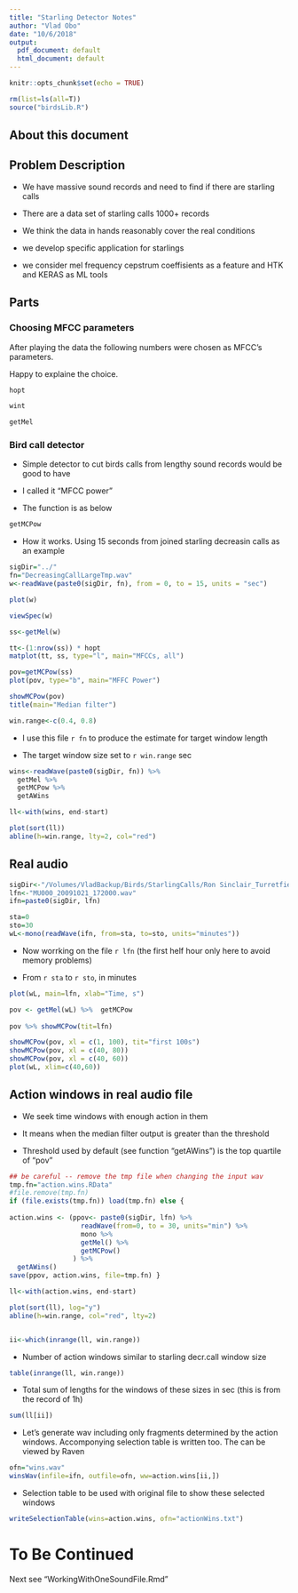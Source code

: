 ```yaml
---
title: "Starling Detector Notes"
author: "Vlad Obo"
date: "10/6/2018"
output:
  pdf_document: default
  html_document: default
---
```


```r
knitr::opts_chunk$set(echo = TRUE)
```


```r
rm(list=ls(all=T))
source("birdsLib.R")

```

## About this document

## Problem Description

* We have massive sound records  and need to find if there are starling calls

* There are a data set of starling calls 1000+ records

* We think the data in hands reasonably cover the real conditions

* we develop specific application for starlings

* we consider mel frequency cepstrum coeffisients as a feature and HTK and KERAS as ML tools


## Parts

### Choosing MFCC parameters

After playing the data the following numbers were chosen as MFCC's parameters. 

Happy to explaine the choice.

```r
hopt

wint 

getMel
```



### Bird call detector

* Simple detector to cut birds calls from lengthy sound records would be good to have

* I called it "MFCC power"

* The function is as below

```r
getMCPow
```

* How it works. Using 15 seconds from joined starling decreasin calls as an example

```r
sigDir="../"
fn="DecreasingCallLargeTmp.wav"
w<-readWave(paste0(sigDir, fn), from = 0, to = 15, units = "sec")

plot(w)

viewSpec(w)

```

```r
ss<-getMel(w)

tt<-(1:nrow(ss)) * hopt
matplot(tt, ss, type="l", main="MFCCs, all")
```



```r
pov=getMCPow(ss)
plot(pov, type="b", main="MFFC Power")

showMCPow(pov)
title(main="Median filter")
```


```r
win.range<-c(0.4, 0.8)
```


* I use this file `r fn` to produce the estimate for target window length

* The target window size set to  `r win.range` sec

```r
wins<-readWave(paste0(sigDir, fn)) %>%
  getMel %>%
  getMCPow %>%
  getAWins

ll<-with(wins, end-start)

plot(sort(ll))
abline(h=win.range, lty=2, col="red")


```




## Real audio


```r
sigDir<-"/Volumes/VladBackup/Birds/StarlingCalls/Ron Sinclair_Turretfield_2009/"
lfn<-"MU000_20091021_172000.wav"
ifn=paste0(sigDir, lfn)

sta=0
sto=30
wL<-mono(readWave(ifn, from=sta, to=sto, units="minutes"))

```

* Now worrking on the file  `r lfn` (the first helf hour only here to avoid memory problems)

* From `r sta` to `r sto`, in minutes

```r
plot(wL, main=lfn, xlab="Time, s")

pov <- getMel(wL) %>%  getMCPow 
  
pov %>% showMCPow(tit=lfn)

showMCPow(pov, xl = c(1, 100), tit="first 100s")
showMCPow(pov, xl = c(40, 80))
showMCPow(pov, xl = c(40, 60))
plot(wL, xlim=c(40,60))
```

## Action windows in real audio file

* We seek time windows with enough action in them

* It means when the median filter output is greater than the threshold

* Threshold used by default (see function "getAWins") is the top quartile of "pov"

```r
## be careful -- remove the tmp file when changing the input wav
tmp.fn="action.wins.RData"
#file.remove(tmp.fn)
if (file.exists(tmp.fn)) load(tmp.fn) else {
  
action.wins <- (ppov<- paste0(sigDir, lfn) %>%
                  readWave(from=0, to = 30, units="min") %>%
                  mono %>%
                  getMel() %>%
                  getMCPow()
                ) %>%
  getAWins()
save(ppov, action.wins, file=tmp.fn) } 

ll<-with(action.wins, end-start)

plot(sort(ll), log="y")
abline(h=win.range, col="red", lty=2)


ii<-which(inrange(ll, win.range))
```


* Number of action windows similar to starling decr.call window size
```r
table(inrange(ll, win.range))
```


* Total sum of lengths for the windows of these sizes in sec (this is from the record of 1h)

```r
sum(ll[ii])
```

* Let's generate wav including only fragments determined by the action windows. Accomponying selection table is written too. The can be viewed by Raven

```r
ofn="wins.wav"
winsWav(infile=ifn, outfile=ofn, ww=action.wins[ii,])

```


* Selection table to be used with original file to show these selected windows

```r

writeSelectionTable(wins=action.wins, ofn="actionWins.txt")

```

# To Be Continued

Next see "WorkingWithOneSoundFile.Rmd"

